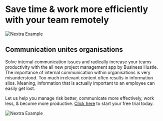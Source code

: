 
# Save time & work more efficiently with your team remotely

<Bleed>![Nextra Example](../public/feature.png)</Bleed>

## Communication unites organisations

Solve internal communication issues and radically increase your teams productivity with the all new project management app by Business Hustle. The importance of internal communication within organisations is very misunderstood. Too much irrelevant content often results in information silos. Meaning, information that is actually important to an employee can easily get lost.

Let us help you manage risk better, communicate more effectively, work less,  & become more productive. [Click here](https://bh-projectmanager.bubbleapps.io/?debug_mode=true) to start your free trial today.

<Bleed>![Nextra Example](../public/feature2.png)</Bleed>

